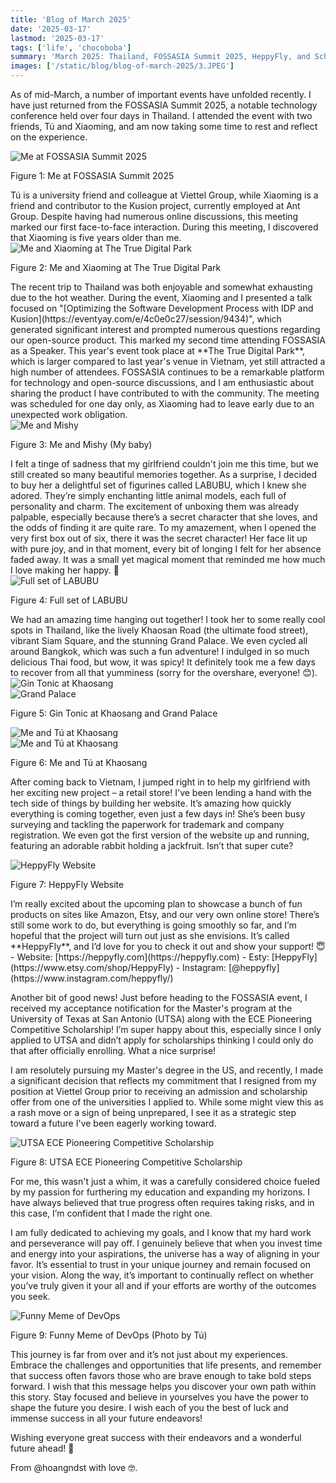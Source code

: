 ```yaml
---
title: 'Blog of March 2025'
date: '2025-03-17'
lastmod: '2025-03-17'
tags: ['life', 'chocoboba']
summary: 'March 2025: Thailand, FOSSASIA Summit 2025, HeppyFly, and Scholarship'
images: ['/static/blog/blog-of-march-2025/3.JPEG']
---
```


As of mid-March, a number of important events have unfolded recently. I have just returned from the 
FOSSASIA Summit 2025, a notable technology conference held over four days in Thailand. I attended the event with two friends, 
Tú and Xiaoming, and am now taking some time to rest and reflect on the experience.

<div style={{ textAlign: 'center' }}>
  <img
    src="/static/blog/blog-of-march-2025/1.JPEG"
    alt="Me at FOSSASIA Summit 2025"
    style={{ width: '80%', display: 'block', margin: '0 auto' }}
  />
  <p style={{ textAlign: 'center' }}>Figure 1: Me at FOSSASIA Summit 2025</p>
</div>
Tú is a university friend and colleague at Viettel Group, while Xiaoming is a friend and contributor to the Kusion project, 
currently employed at Ant Group. Despite having had numerous online discussions, this meeting marked our first face-to-face interaction. 
During this meeting, I discovered that Xiaoming is five years older than me.
<div style={{ textAlign: 'center' }}>
  <img
    src="/static/blog/blog-of-march-2025/3.JPEG"
    alt="Me and Xiaoming at The True Digital Park"
    style={{ width: '80%', display: 'block', margin: '0 auto' }}
  />
  <p style={{ textAlign: 'center' }}>Figure 2: Me and Xiaoming at The True Digital Park</p>
</div>
The recent trip to Thailand was both enjoyable and somewhat exhausting due to the hot weather. During the event, Xiaoming and 
I presented a talk focused on "[Optimizing the Software Development Process with IDP and Kusion](https://eventyay.com/e/4c0e0c27/session/9434)", 
which generated significant interest and prompted numerous questions regarding our open-source product. This marked my second time attending FOSSASIA as a Speaker. 
This year's event took place at **The True Digital Park**, which is larger compared to last year's venue in Vietnam, yet still 
attracted a high number of attendees. FOSSASIA continues to be a remarkable platform for technology and open-source discussions, 
and I am enthusiastic about sharing the product I have contributed to with the community. The meeting was scheduled for one day only, 
as Xiaoming had to leave early due to an unexpected work obligation.

<div style={{ textAlign: 'center' }}>
  <img
    src="/static/blog/blog-of-march-2025/4.gif"
    alt="Me and Mishy"
    style={{ width: '80%', display: 'block', margin: '0 auto' }}
  />
  <p style={{ textAlign: 'center' }}>Figure 3: Me and Mishy (My baby)</p>
</div>
I felt a tinge of sadness that my girlfriend couldn't join me this time, but we still created so many beautiful memories together. 
As a surprise, I decided to buy her a delightful set of figurines called LABUBU, which I knew she adored. They’re simply enchanting 
little animal models, each full of personality and charm. The excitement of unboxing them was already palpable, especially because there’s a 
secret character that she loves, and the odds of finding it are quite rare. To my amazement, when I opened the very first box out of six, 
there it was the secret character! Her face lit up with pure joy, and in that moment, every bit of longing I felt for her absence faded away. 
It was a small yet magical moment that reminded me how much I love making her happy. 🥰
<div style={{ textAlign: 'center' }}>
  <img
    src="/static/blog/blog-of-march-2025/5.JPEG"
    alt="Full set of LABUBU"
    style={{ width: '80%', display: 'block', margin: '0 auto' }}
  />
  <p style={{ textAlign: 'center' }}>Figure 4: Full set of LABUBU</p>
</div>
We had an amazing time hanging out together! I took her to some really cool spots in Thailand, like the lively Khaosan Road (the ultimate food street), 
vibrant Siam Square, and the stunning Grand Palace. We even cycled all around Bangkok, which was such a fun adventure! I indulged in so much delicious 
Thai food, but wow, it was spicy! It definitely took me a few days to recover from all that yumminess (sorry for the overshare, everyone! 😊).

<div className="grid grid-cols-2 grid-rows-1 gap-2">
  <div>
    <img
      src="/static/blog/blog-of-march-2025/6.JPEG"
      alt="Gin Tonic at Khaosang"
      style={{ width: '100%', display: 'block', margin: '0 auto' }}
    />
  </div>
  <div>
    <img
      src="/static/blog/blog-of-march-2025/7.JPEG"
      alt="Grand Palace"
      style={{ width: '100%', display: 'block', margin: '0 auto' }}
    />
  </div>
</div>
  <p style={{ textAlign: 'center' }}>Figure 5: Gin Tonic at Khaosang and Grand Palace</p>
<div className="grid grid-cols-2 grid-rows-1 gap-2">
  <div>
    <img
      src="/static/blog/blog-of-march-2025/8.JPEG"
      alt="Me and Tú at Khaosang"
      style={{ width: '80%', display: 'block', margin: '0 auto' }}
    />
  </div>
  <div>
    <img
      src="/static/blog/blog-of-march-2025/9.JPEG"
      alt="Me and Tú at Khaosang"
      style={{ width: '80%', display: 'block', margin: '0 auto' }}
    />
  </div>
</div>
  <p style={{ textAlign: 'center' }}>Figure 6: Me and Tú at Khaosang</p>

After coming back to Vietnam, I jumped right in to help my girlfriend with her exciting new project – a retail store! 
I've been lending a hand with the tech side of things by building her website. It’s amazing how quickly everything is coming 
together, even just a few days in! She’s been busy surveying and tackling the paperwork for trademark and company registration. 
We even got the first version of the website up and running, featuring an adorable rabbit holding a jackfruit. Isn’t that super cute?

<div style={{ textAlign: 'center' }}>
  <img
    src="/static/blog/blog-of-march-2025/10.png"
    alt="HeppyFly Website"
    style={{ width: '80%', display: 'block', margin: '0 auto' }}
  />
  <p style={{ textAlign: 'center' }}>Figure 7: HeppyFly Website</p>
</div> 
I’m really excited about the upcoming plan to showcase a bunch of fun products on sites like Amazon, Etsy, 
and our very own online store! There’s still some work to do, but everything is going smoothly so far, and 
I’m hopeful that the project will turn out just as she envisions. It’s called **HeppyFly**, and I’d love for you to check it out and show your support! 😇
- Website: [https://heppyfly.com](https://heppyfly.com)
- Esty: [HeppyFly](https://www.etsy.com/shop/HeppyFly)
- Instagram: [@heppyfly](https://www.instagram.com/heppyfly/)

Another bit of good news! Just before heading to the FOSSASIA event, I received my acceptance notification for the Master's program 
at the University of Texas at San Antonio (UTSA) along with the ECE Pioneering Competitive Scholarship! I’m super happy about this, especially since 
I only applied to UTSA and didn’t apply for scholarships thinking I could only do that after officially enrolling. What a nice surprise!

I am resolutely pursuing my Master's degree in the US, and recently, I made a significant decision that reflects my commitment that 
I resigned from my position at Viettel Group prior to receiving an admission and scholarship offer from one of the universities I applied to. 
While some might view this as a rash move or a sign of being unprepared, I see it as a strategic step toward a future I've been eagerly working toward. 
<div style={{ textAlign: 'center' }}>
  <img
    src="/static/blog/blog-of-march-2025/11.png"
    alt="UTSA ECE Pioneering Competitive Scholarship"
    style={{ width: '80%', display: 'block', margin: '0 auto' }}
  />
  <p style={{ textAlign: 'center' }}>Figure 8: UTSA ECE Pioneering Competitive Scholarship</p>
</div> 

For me, this wasn't just a whim, it was a carefully considered choice fueled by my passion for furthering my education and expanding my horizons. 
I have always believed that true progress often requires taking risks, and in this case, I’m confident that I made the right one. 

I am fully dedicated to achieving my goals, and I know that my hard work and perseverance will pay off. I genuinely believe that when you 
invest time and energy into your aspirations, the universe has a way of aligning in your favor. It’s essential to trust in your unique journey 
and remain focused on your vision. Along the way, it’s important to continually reflect on whether you’ve truly given it your all and if your 
efforts are worthy of the outcomes you seek.

<div style={{ textAlign: 'center' }}>
  <img
    src="/static/blog/blog-of-march-2025/12.JPEG"
    alt="Funny Meme of DevOps"
    style={{ width: '80%', display: 'block', margin: '0 auto' }}
  />
  <p style={{ textAlign: 'center' }}>Figure 9: Funny Meme of DevOps (Photo by Tú)</p>
</div> 

This journey is far from over and it’s not just about my experiences. Embrace the challenges and opportunities that life presents, 
and remember that success often favors those who are brave enough to take bold steps forward. I wish that this message helps you discover 
your own path within this story. Stay focused and believe in yourselves you have the power to shape the future you desire. 
I wish each of you the best of luck and immense success in all your future endeavors!

Wishing everyone great success with their endeavors and a wonderful future ahead! 🚀

From @hoangndst with love 🤓.


